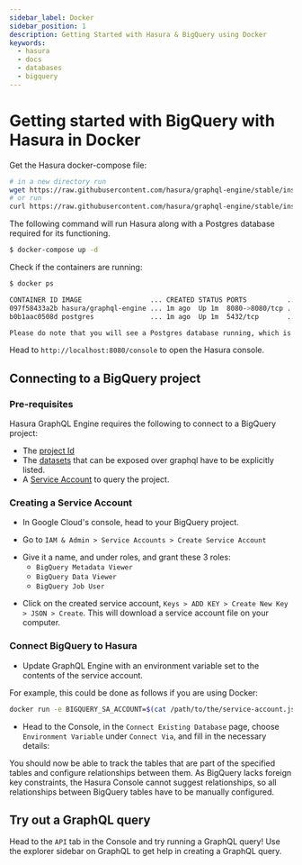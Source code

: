 ```yaml
---
sidebar_label: Docker
sidebar_position: 1
description: Getting Started with Hasura & BigQuery using Docker
keywords:
  - hasura
  - docs
  - databases
  - bigquery
---
```



# Getting started with BigQuery with Hasura in Docker

Get the Hasura docker-compose file:

```bash
# in a new directory run
wget https://raw.githubusercontent.com/hasura/graphql-engine/stable/install-manifests/docker-compose/docker-compose.yaml
# or run
curl https://raw.githubusercontent.com/hasura/graphql-engine/stable/install-manifests/docker-compose/docker-compose.yaml -o docker-compose.yaml
```

The following command will run Hasura along with a Postgres database required for its functioning.

```bash
$ docker-compose up -d
```

Check if the containers are running:

```bash
$ docker ps

CONTAINER ID IMAGE                 ... CREATED STATUS PORTS          ...
097f58433a2b hasura/graphql-engine ... 1m ago  Up 1m  8080->8080/tcp ...
b0b1aac0508d postgres              ... 1m ago  Up 1m  5432/tcp       ...

Please do note that you will see a Postgres database running, which is used by Hasura to store its configuration (Hasura metadata).
```

Head to `http://localhost:8080/console` to open the Hasura console.

## Connecting to a BigQuery project

### Pre-requisites

Hasura GraphQL Engine requires the following to connect to a BigQuery project:

- The [project Id](https://support.google.com/googleapi/answer/7014113?hl=en)
- The [datasets](https://cloud.google.com/bigquery/docs/datasets-intro) that can be exposed over graphql have to be
explicitly listed.
- A [Service Account](https://cloud.google.com/iam/docs/service-accounts) to query the project.

### Creating a Service Account

- In Google Cloud's console, head to your BigQuery project.

- Go to `IAM & Admin > Service Accounts > Create Service Account`

<Thumbnail src='/img/databases/bigquery/getting-started/1-service-account.png' alt='Create a service account on GCP' width='400px' />

- Give it a name, and under roles, and grant these 3 roles:
  - `BigQuery Metadata Viewer`
  - `BigQuery Data Viewer`
  - `BigQuery Job User`

<Thumbnail src='/img/databases/bigquery/getting-started/2-service-account-details.png' alt='Add roles to service account on GCP' width='600px' />

- Click on the created service account, `Keys > ADD KEY > Create New Key > JSON > Create`. This will download a service
account file on your computer.

### Connect BigQuery to Hasura

- Update GraphQL Engine with an environment variable set to the contents of the service account.

For example, this could be done as follows if you are using Docker:

```bash
docker run -e BIGQUERY_SA_ACCOUNT=$(cat /path/to/the/service-account.json) <rest-of-the-flags>
```

- Head to the Console, in the `Connect Existing Database` page, choose `Environment Variable` under `Connect Via`, and
fill in the necessary details:

<Thumbnail src='/img/databases/bigquery/bigquery-add-service-account_console_2.12.1.png' alt='Connect
existing BigQuery database in Hasura Cloud' width='900px' />

You should now be able to track the tables that are part of the specified tables and configure relationships between
them. As BigQuery lacks foreign key constraints, the Hasura Console cannot suggest relationships, so all relationships between
BigQuery tables have to be manually configured.

## Try out a GraphQL query

Head to the `API` tab in the Console and try running a GraphQL query! Use the explorer sidebar on GraphQL to get help in
creating a GraphQL query.

<Thumbnail src='/img/databases/bigquery/bigquery_api-query_2.12.png' alt='Make GraphQL query in Hasura' width='1100px' />
